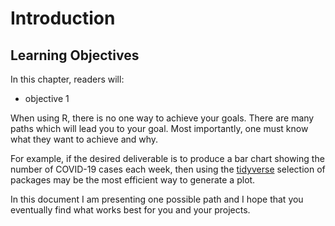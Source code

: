 # Introduction

## Learning Objectives

In this chapter, readers will:

- objective 1 


When using R, there is no one way to achieve your goals. There are many paths which will lead you to your goal. Most importantly, one must know what they want to achieve and why.


For example, if the desired deliverable is to produce a bar chart showing the number of COVID-19 cases each week, then using the [tidyverse](https://www.tidyverse.org/) selection of packages may be the most efficient way to generate a plot.


In this document I am presenting one possible path and I hope that you eventually find what works best for you and your projects.
